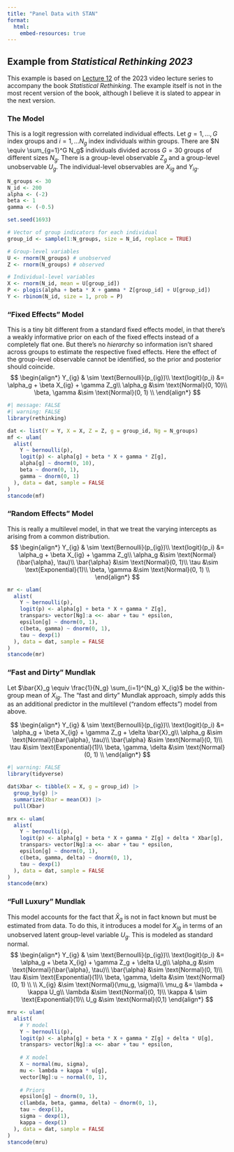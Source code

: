 ```yaml
---
title: "Panel Data with STAN"
format: 
  html:
    embed-resources: true
---
```


## Example from *Statistical Rethinking 2023*

This example is based on [Lecture 12](https://youtu.be/iwVqiiXYeC4?feature=shared&t=3291) of the 2023 video lecture series to accompany the book *Statistical Rethinking*. The example itself is not in the most recent version of the book, although I believe it is slated to appear in the next version.

### The Model

This is a logit regression with correlated individual effects. Let $g = 1, ..., G$ index groups and $i = 1, ... N_g$ index individuals within groups. There are $N \equiv \sum_{g=1}^G N_g$ individuals divided across $G = 30$ groups of different sizes $N_g$. There is a group-level observable $Z_g$ and a group-level unobservable $U_g$. The individual-level observables are $X_{ig}$ and $Y_{ig}$.

```r
N_groups <- 30
N_id <- 200
alpha <- (-2)
beta <- 1
gamma <- (-0.5)

set.seed(1693)

# Vector of group indicators for each individual
group_id <- sample(1:N_groups, size = N_id, replace = TRUE)

# Group-level variables
U <- rnorm(N_groups) # unobserved
Z <- rnorm(N_groups) # observed

# Individual-level variables
X <- rnorm(N_id, mean = U[group_id])
P <- plogis(alpha + beta * X + gamma * Z[group_id] + U[group_id])
Y <- rbinom(N_id, size = 1, prob = P)
```

### "Fixed Effects" Model
This is a tiny bit different from a standard fixed effects model, in that there's a weakly informative prior on each of the fixed effects instead of a completely flat one. But there's no *hierarchy* so information isn't shared across groups to estimate the respective fixed effects. Here the effect of the group-level observable cannot be identified, so the prior and posterior should coincide.
$$
\begin{align*}
Y_{ig} & \sim \text{Bernoulli}(p_{ig})\\
\text{logit}(p_i) &= \alpha_g + \beta X_{ig} + \gamma Z_g\\
\alpha_g &\sim \text{Normal}(0, 10)\\
\beta, \gamma &\sim \text{Normal}(0, 1) \\
\end{align*}
$$

```r
#| message: FALSE
#| warning: FALSE
library(rethinking)

dat <- list(Y = Y, X = X, Z = Z, g = group_id, Ng = N_groups)
mf <- ulam(
  alist(
    Y ~ bernoulli(p),
    logit(p) <- alpha[g] + beta * X + gamma * Z[g],
    alpha[g] ~ dnorm(0, 10),
    beta ~ dnorm(0, 1),
    gamma ~ dnorm(0, 1)
  ), data = dat, sample = FALSE
)
stancode(mf)
```

### "Random Effects" Model
This is really a multilevel model, in that we treat the varying intercepts as arising from a common distribution.
$$
\begin{align*}
Y_{ig} & \sim \text{Bernoulli}(p_{ig})\\
\text{logit}(p_i) &= \alpha_g + \beta X_{ig} + \gamma Z_g\\
\alpha_g &\sim \text{Normal}(\bar{\alpha}, \tau)\\
\bar{\alpha} &\sim \text{Normal}(0, 1)\\
\tau &\sim \text{Exponential}(1)\\
\beta, \gamma &\sim \text{Normal}(0, 1) \\
\end{align*}
$$

```r
mr <- ulam(
  alist(
    Y ~ bernoulli(p),
    logit(p) <- alpha[g] + beta * X + gamma * Z[g],
    transpars> vector[Ng]:a <<- abar + tau * epsilon,
    epsilon[g] ~ dnorm(0, 1),
    c(beta, gamma) ~ dnorm(0, 1),
    tau ~ dexp(1)
  ), data = dat, sample = FALSE
)
stancode(mr)
```

### "Fast and Dirty" Mundlak
Let $\bar{X}_g \equiv \frac{1}{N_g} \sum_{i=1}^{N_g} X_{ig}$ be the within-group mean of $X_{ig}$. The "fast and dirty" Mundlak approach, simply adds this as an additional predictor in the multilevel ("random effects") model from above.

$$
\begin{align*}
Y_{ig} & \sim \text{Bernoulli}(p_{ig})\\
\text{logit}(p_i) &= \alpha_g + \beta X_{ig} + \gamma Z_g + \delta \bar{X}_g\\
\alpha_g &\sim \text{Normal}(\bar{\alpha}, \tau)\\
\bar{\alpha} &\sim \text{Normal}(0, 1)\\
\tau &\sim \text{Exponential}(1)\\
\beta, \gamma, \delta &\sim \text{Normal}(0, 1) \\
\end{align*}
$$

```r
#| warning: FALSE
library(tidyverse)

dat$Xbar <- tibble(X = X, g = group_id) |> 
  group_by(g) |> 
  summarize(Xbar = mean(X)) |> 
  pull(Xbar)

mrx <- ulam(
  alist(
    Y ~ bernoulli(p),
    logit(p) <- alpha[g] + beta * X + gamma * Z[g] + delta * Xbar[g],
    transpars> vector[Ng]:a <<- abar + tau * epsilon,
    epsilon[g] ~ dnorm(0, 1),
    c(beta, gamma, delta) ~ dnorm(0, 1),
    tau ~ dexp(1)
  ), data = dat, sample = FALSE
)
stancode(mrx)
```


### "Full Luxury" Mundlak

This model accounts for the fact that $\bar{X}_g$ is not in fact known but must be estimated from data. To do this, it introduces a model for $X_{ig}$ in terms of an unobserved latent group-level variable $U_g$. This is modeled as standard normal.  
$$
\begin{align*}
Y_{ig} & \sim \text{Bernoulli}(p_{ig})\\
\text{logit}(p_i) &= \alpha_g + \beta X_{ig} + \gamma Z_g + \delta U_g\\
\alpha_g &\sim \text{Normal}(\bar{\alpha}, \tau)\\
\bar{\alpha} &\sim \text{Normal}(0, 1)\\
\tau &\sim \text{Exponential}(1)\\
\beta, \gamma, \delta &\sim \text{Normal}(0, 1) \\ \\
X_{ig} &\sim \text{Normal}(\mu_g, \sigma)\\
\mu_g &= \lambda + \kappa U_g\\
\lambda &\sim \text{Normal}(0, 1)\\
\kappa & \sim \text{Exponential}(1)\\
U_g &\sim \text{Normal}(0,1)
\end{align*}
$$

```r
mru <- ulam(
  alist(
    # Y model 
    Y ~ bernoulli(p),
    logit(p) <- alpha[g] + beta * X + gamma * Z[g] + delta * U[g],
    transpars> vector[Ng]:a <<- abar + tau * epsilon,
    
    # X model
    X ~ normal(mu, sigma),
    mu <- lambda + kappa * u[g],
    vector[Ng]:u ~ normal(0, 1),
      
    # Priors
    epsilon[g] ~ dnorm(0, 1),
    c(lambda, beta, gamma, delta) ~ dnorm(0, 1),
    tau ~ dexp(1),
    sigma ~ dexp(1),
    kappa ~ dexp(1)
  ), data = dat, sample = FALSE
)
stancode(mru)
```

